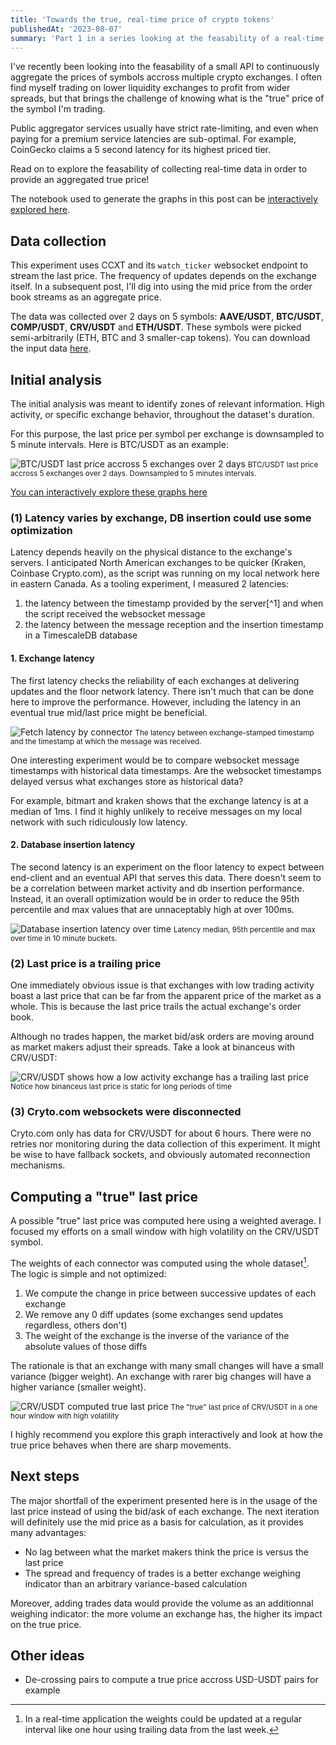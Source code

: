 ```yaml
---
title: 'Towards the true, real-time price of crypto tokens'
publishedAt: '2023-08-07'
summary: 'Part 1 in a series looking at the feasability of a real-time price aggregate of multiple crypto exchanges.'
---
```


I've recently been looking into the feasability of a small API to continuously aggregate
the prices of symbols accross multiple crypto exchanges. I often find myself trading on
lower liquidity exchanges to profit from wider spreads, but that brings the challenge of
knowing what is the "true" price of the symbol I'm trading. 

Public aggregator services usually have strict rate-limiting, and even when paying for a
premium service latencies are sub-optimal. For example, CoinGecko claims a 5 second
latency for its highest priced tier.

Read on to explore the feasability of collecting real-time data in order to provide an
aggregated true price!

The notebook used to generate the graphs in this post can be 
[interactively explored here](https://github.dataroc.ca/blog_post_connectors_latency_and_true_price).

## Data collection

This experiment uses CCXT and its `watch_ticker` websocket endpoint to stream the last
price. The frequency of updates depends on the exchange itself. In a subsequent post,
I'll dig into using the mid price from the order book streams as an aggregate price.

The data was collected over 2 days on 5 symbols: **AAVE/USDT**, **BTC/USDT**,
**COMP/USDT**, **CRV/USDT** and **ETH/USDT**. These symbols were picked semi-arbitrarily
(ETH, BTC and 3 smaller-cap tokens). You can download the input data
[here](https://github.dataroc.ca/conector_latency_and_true_price.parquet).

## Initial analysis

The initial analysis was meant to identify zones of relevant information. High activity,
or specific exchange behavior, throughout the dataset's duration.

For this purpose, the last price per symbol per exchange is downsampled to 5 minute intervals. Here is BTC/USDT as an example:

<img src="/images/realtime-aggregate/btc_usdt_overview.png" alt="BTC/USDT last price accross 5 exchanges over 2 days" />
<small>BTC/USDT last price accross 5 exchanges over 2 days. Downsampled to 5 minutes intervals.</small>

[You can interactively explore these graphs here](https://github.dataroc.ca/blog_post_connectors_latency_and_true_price)

### (1) Latency varies by exchange, DB insertion could use some optimization

Latency depends heavily on the physical distance to the exchange's servers. I
anticipated North American exchanges to be quicker (Kraken, Coinbase Crypto.com), as the
script was running on my local network here in eastern Canada. As a tooling experiment, I measured 2 latencies: 

1. the latency between the timestamp provided by the server[^1] and when the script received the websocket message
2. the latency between the message reception and the insertion timestamp in a TimescaleDB database

#### 1. Exchange latency

The first latency checks the reliability of each exchanges at delivering updates and the
floor network latency. There isn't much that can be done here to improve the
performance. However, including the latency in an eventual true mid/last price might be
beneficial.

<img src="/images/realtime-aggregate/fetch_latency_by_connector.png" alt="Fetch latency by connector" />
<small>The latency between exchange-stamped timestamp and the timestamp at which the message was received.</small>

One interesting experiment would be to compare websocket message timestamps with
historical data timestamps. Are the websocket timestamps delayed versus what exchanges
store as historical data? 

For example, bitmart and kraken shows that the exchange latency is at a median of 1ms. I
find it highly unlikely to receive messages on my local network with such ridiculously
low latency.

#### 2. Database insertion latency

The second latency is an experiment on the floor latency to expect between end-client
and an eventual API that serves this data. There doesn't seem to be a correlation
between market activity and db insertion performance. Instead, it an overall
optimization would be in order to reduce the 95th percentile and max values that are
unnaceptably high at over 100ms.

<img src="/images/realtime-aggregate/db_insertion_latency.png" alt="Database insertion latency over time" />
<small>Latency median, 95th percentile and max over time in 10 minute buckets.</small>

### (2) Last price is a trailing price

One immediately obvious issue is that exchanges with low trading activity boast
a last price that can be far from the apparent price of the market as a whole. This is
because the last price trails the actual exchange's order book. 

Although no trades happen, the market bid/ask orders are moving around as market makers
adjust their spreads. Take a look at binanceus with CRV/USDT:

<img src="/images/realtime-aggregate/crv_usdt_binanceus_jumps.png" alt="CRV/USDT shows how a low activity exchange has a trailing last price" />
<small>Notice how binanceus last price is static for long periods of time</small>

### (3) Cryto.com websockets were disconnected

Cryto.com only has data for CRV/USDT for about 6 hours. There were no retries nor
monitoring during the data collection of this experiment. It might be wise to have
fallback sockets, and obviously automated reconnection mechanisms.

## Computing a "true" last price

A possible "true" last price was computed here using a weighted average. I focused my
efforts on a small window with high volatility on the CRV/USDT symbol. 

The weights of each connector was computed using the whole dataset[^2]. The logic is simple and not optimized: 

1. We compute the change in price between successive updates of each exchange
2. We remove any 0 diff updates (some exchanges send updates regardless, others don't)
3. The weight of the exchange is the inverse of the variance of the absolute values of those diffs

The rationale is that an exchange with many small changes will have a small variance (bigger weight). An
exchange with rarer big changes will have a higher variance (smaller weight).

<img src="/images/realtime-aggregate/crv_usdt_true_price.png" alt="CRV/USDT computed true last price" />
<small>The "true" last price of CRV/USDT in a one hour window with high volatility</small>

I highly recommend you explore this graph interactively and look at how the true price
behaves when there are sharp movements.

[^2]: In a real-time application the weights could be updated at a regular interval like
one hour using trailing data from the last week.

## Next steps

The major shortfall of the experiment presented here is in the usage of the last price
instead of using the bid/ask of each exchange. The next iteration will definitely use
the mid price as a basis for calculation, as it provides many advantages:

- No lag between what the market makers think the price is versus the last price
- The spread and frequency of trades is a better exchange weighing indicator than an
  arbitrary variance-based calculation

Moreover, adding trades data would provide the volume as an additionnal weighing
indicator: the more volume an exchange has, the higher its impact on the true price.

## Other ideas

- De-crossing pairs to compute a true price accross USD-USDT pairs for example